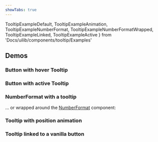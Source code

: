 ```yaml
---
showTabs: true
---
```


TooltipExampleDefault,
TooltipExampleAnimation,
TooltipExampleNumberFormat,
TooltipExampleNumberFormatWrapped,
TooltipExampleLinked,
TooltipExampleActive
} from 'Docs/uilib/components/tooltip/Examples'

## Demos

### Button with hover Tooltip

<TooltipExampleDefault />

### Button with active Tooltip

<TooltipExampleActive />

### NumberFormat with a tooltip

<TooltipExampleNumberFormat />

... or wrapped around the [NumberFormat](/uilib/components/number-format) component:

<TooltipExampleNumberFormatWrapped />

### Tooltip with position animation

<TooltipExampleAnimation />

### Tooltip linked to a vanilla button

<TooltipExampleLinked />
